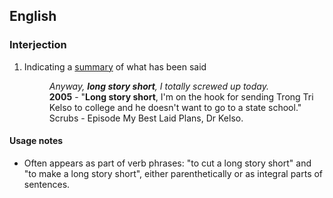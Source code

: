 ==English==

===Interjection===
{{en-intj|pos=[[long]] [[story]] [[short]]}}

# {{idiom}} Indicating a [[summary]] of what has been said
#: ''Anyway, '''long story short''', I totally screwed up today.''
#:'''2005''' -  "'''Long story short''', I'm on the hook for sending Trong Tri Kelso to college and he doesn't want to go to a state school." Scrubs - Episode My Best Laid Plans, Dr Kelso.


====Usage notes====
* Often appears as part of verb phrases: "to cut a long story short" and "to make a long story short", either parenthetically or as integral parts of sentences.